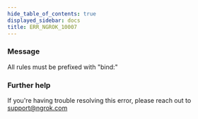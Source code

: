 ```yaml
---
hide_table_of_contents: true
displayed_sidebar: docs
title: ERR_NGROK_10007
---
```




### Message

All rules must be prefixed with "bind:"

<ErrorDetails error="err_ngrok_10007" />

### Further help

If you're having trouble resolving this error, please reach out to [support@ngrok.com](mailto:support@ngrok.com?subject=Help%20with%20ERR_NGROK_10007)
